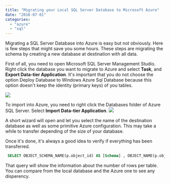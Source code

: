 ```yaml
---
title: "Migrating your Local SQL Server Database to Microsoft Azure"
date: "2016-07-01"
categories: 
  - "azure"
  - "sql"
---
```


Migrating a SQL Server Database into Azure is easy but not obviously. Here is few steps that might save you some hours. These steps are migrating the schema by creating a new database at destination with all data.

First of all, you need to open Microsoft SQL Server Management Studio. Right click the database you want to migrate to Azure and select **Task**, and **Export Data-tier Application**. It's important that you do not choose the option Deploy Database to Windows Azure Sql Database because this option doesn't keep the identity (primary keys) of you tables.

![](images/ExportDataTierApplication.png)

To import into Azure, you need to right click the Databases folder of Azure SQL Server. Select **Import Data-tier Application**. ![](images/ImportDataTierApplication.png)

A short wizard will open and let you select the name of the destination database as well as some primitive Azure configuration. This may take a while to transfer depending of the size of your database.

Once it's done, it's always a good idea to verify if everything has been transferred.


```sql
 SELECT OBJECT_SCHEMA_NAME(p.object_id) AS [Schema] , OBJECT_NAME(p.object_id) AS [Table] , i.name AS [Index] , p.rows AS [Row Count] FROM sys.partitions p INNER JOIN sys.indexes i ON p.object_id = i.object_id AND p.index_id = i.index_id WHERE OBJECT_SCHEMA_NAME(p.object_id) != 'sys' ORDER BY [Row Count], [Schema], [Table], [Index] 
```
 That query will show the information about the number of rows per table. You can compare from the local database and the Azure one to see any disperency.
